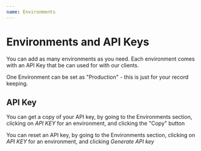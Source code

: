 ```yaml
---
name: Environments
---
```


# Environments and API Keys

You can add as many environments as you need. Each environment comes with an API Key that be can used for with our clients.

One Environment can be set as "Production" - this is just for your record keeping.

## API Key

You can get a copy of your API key, by going to the Environments section, clicking on _API KEY_ for an environment, and clicking the "Copy" button

You can reset an API key, by going to the Environments section, clicking on _API KEY_ for an environment, and clicking _Generate API key_

